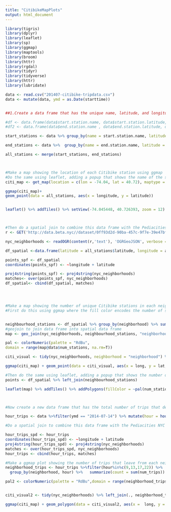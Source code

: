 ```yaml
---
title: "CitibikeMapPlots"
output: html_document
---
```


```r
library(tigris)
library(dplyr)
library(leaflet)
library(sp)
library(ggmap)
library(maptools)
library(broom)
library(httr)
library(rgdal)
library(tidyr)
library(tidyverse)
library(httr)
library(lubridate)

data <- read.csv("201407-citibike-tripdata.csv")
data <- mutate(data, ymd = as.Date(starttime))


##1.Create a data frame that has the unique name, latitude, and longitude for each Citibike station that was present in the system in July 2014

#df <- data.frame(data$start.station.name, data$start.station.latitude, data$start.station.longitude)
#df2 <- data.frame(data$end.station.name , data$end.station.latitude, data$end.station.longitude)

start_stations <- data %>% group_by(name = start.station.name, latitude = start.station.latitude, longitude = start.station.longitude) %>% summarize()

end_stations <- data %>%  group_by(name = end.station.name, latitude = end.station.latitude, longitude = end.station.longitude) %>% summarize()

all_stations <- merge(start_stations, end_stations)




```

```r
#Make a map showing the location of each Citibike station using ggmap
#Do the same using leaflet, adding a popup that shows the name of the station when it's clicked on
citi_map <- get_map(location = c(lon = -74.04, lat = 40.72), maptype = "terrain",  zoom = 12) 

ggmap(citi_map)+
geom_point(data = all_stations, aes(x = longitude, y = latitude))


leaflet() %>% addTiles() %>% setView(-74.045448, 40.726393, zoom = 12) %>% addProviderTiles("CartoDB.Positron") %>% addMarkers(~longitude, ~latitude , popup = ~name, data = all_stations)




```

```r
#Then do a spatial join to combine this data frame with the Pediacities NYC neighborhood shapefile data
r <- GET('http://data.beta.nyc//dataset/0ff93d2d-90ba-457c-9f7e-39e47bf2ac5f/resource/35dd04fb-81b3-479b-a074-a27a37888ce7/download/d085e2f8d0b54d4590b1e7d1f35594c1pediacitiesnycneighborhoods.geojson')

nyc_neighborhoods <- readOGR(content(r,'text'), 'OGRGeoJSON', verbose = F)

df_spatial <-data.frame(latitude = all_stations$latitude, longitude = all_stations$longitude)

points_spf <- df_spatial
coordinates(points_spf) <- ~longitude + latitude

proj4string(points_spf) <- proj4string(nyc_neighborhoods)
matches<- over(points_spf, nyc_neighborhoods)
df_spatial<- cbind(df_spatial, matches)





```

```r

#Make a map showing the number of unique Citibike stations in each neighborhood
#First do this using ggmap where the fill color encodes the number of stations


neighbourhood_stations <- df_spatial %>% group_by(neighborhood) %>% summarize(num_stations = n())
#geojoin to join data frame into spatial data frame
map <- geo_join(nyc_neighborhoods, neighbourhood_stations, "neighborhood", "neighborhood")

pal <- colorNumeric(palette = "RdBu",
domain = range(map@data$num_stations, na.rm=T))

citi_visual <- tidy(nyc_neighborhoods, neighborhood = "neighborhood") %>% left_join(., neighbourhood_stations, by = c(id = "neighborhood"))

ggmap(citi_map) + geom_point(data = citi_visual, aes(x = long, y = lat, fill = num_stations))

#Then do the same using leaflet, adding a popup that shows the number of stations in a neighborhood when its shape is clicked on
points <- df_spatial %>% left_join(neighbourhood_stations)

leaflet(map) %>% addTiles() %>% addPolygons(fillColor = ~pal(num_stations), popup = ~neighborhood) %>% addMarkers(~longitude, ~latitude, popup = ~num_stations, data = points) %>%  addProviderTiles("CartoDB.Positron") %>% setView(-74.045448, 40.726393, zoom = 10)




```

```r
#Now create a new data frame that has the total number of trips that depart from each station at each hour of the day on July 14th

hour_trips <- data %>%filter(ymd == "2014-07-14") %>% mutate(hour = hour(starttime)) %>% group_by(name = start.station.name, hour, latitude = start.station.latitude, longitude= start.station.longitude) %>% summarize(num_trips = n()) %>% data.frame()

#Do a spatial join to combine this data frame with the Pediacities NYC neighborhood shapefile data

hour_trips_spd <- hour_trips
coordinates(hour_trips_spd) <- ~longitude + latitude
proj4string(hour_trips_spd) <- proj4string(nyc_neighborhoods)
matches <- over(hour_trips_spd, nyc_neighborhoods)
hour_trips <- cbind(hour_trips, matches)
```

```r
#Make a ggmap plot showing the number of trips that leave from each neighborhood at 9am, 1pm, 5pm, and 10pm, faceted by hour, where each facet contains a map where the fill color encodes the number of departing trips in each neighborhood
neighborhood_trips <- hour_trips %>%filter(hour%in%c(9,13,17,22)) %>%
  group_by(neighborhood, hour) %>%   summarize(count = sum(num_trips))

pal2 <- colorNumeric(palette = "RdBu",domain = range(neighborhood_trips$count, na.rm = T))


citi_visual2 <- tidy(nyc_neighborhoods) %>% left_join(., neighborhood_trips, by = c(id = "neighborhood"))

ggmap(citi_map) + geom_polygon(data = citi_visual2, aes(x =  long, y = lat, fill = count)) + facet_wrap(~hour)

```
